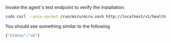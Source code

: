 Invoke the agent's test endpoint to verify the installation.

```bash
sudo curl --unix-socket /run/miru/miru.sock http://localhost/v1/health
```

You should see something similar to the following

```bash
{"status":"ok"}
```